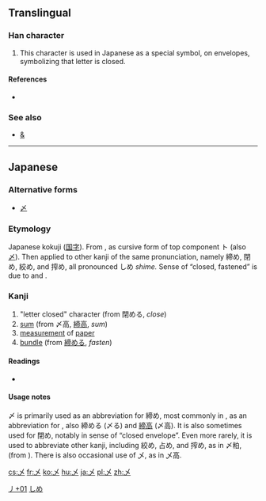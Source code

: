 {{character info/new}}
==Translingual==

===Han character===
{{Han char|rn=4|rad=丿|as=01|sn=2|four=|canj=KU,XXKU}}

# This character is used in Japanese as a special symbol, on envelopes,  symbolizing that letter is closed.

====References====
* {{Han ref|kx=0081.181|dkj=00116|hdz=10049.051|uh=4E44|ud=20036}}

===See also===
* [[&]] <!-- Graphically similar abbreviation: & from “et”, 〆 from 「しめ」 -->

----

==Japanese==
{{wikipedia|lang=ja}}
===Alternative forms===
* [[〆]]

===Etymology===
Japanese kokuji ([[国字]]). From {{term|占める|tr=shimeru|lang=ja}}, as cursive form of top component ト (also [[〆]]). Then applied to other kanji of the same pronunciation, namely 締め, 閉め, 絞め, and 搾め, all pronounced しめ ''shime.'' Sense of “closed, fastened” is due to {{term|閉める||to close|tr=shimeru|lang=ja}} and {{term|締める||to fasten|tr=shimeru|lang=ja}}.

===Kanji===
{{ja-kanji|grade=uc|rs=丿01}}

# "letter closed" character (from 閉める, ''close'')
# [[sum]] (from 〆高, [[締高]], ''sum'')
# [[measurement]] of [[paper]]
# [[bundle]] (from [[締める]], ''fasten'')

====Readings====
* {{ja-readings|on=|kun=[[しめ]] (shime), [[して]] (shite)}}

====Usage notes====
〆 is primarily used as an abbreviation for 締め, most commonly in {{term|〆切|lang=ja}}, as an abbreviation for {{term|締切||deadline; locked (door)|tr=shimekiri|lang=ja}}, also 締める (〆る) and [[締高]] (〆高). It is also sometimes used for 閉め, notably in sense of “closed envelope”. Even more rarely, it is used to abbreviate other kanji, including 絞め, 占め, and 搾め, as in 〆粕, (from {{term|搾め糟|tr=しめかす|lang=ja}}). There is also occasional use of 乄, as in 乄高.

[[Category:Japanese-only CJKV Characters|丿+01]]
[[Category:Japanese symbols|しめ]]

[[cs:乄]]
[[fr:乄]]
[[ko:乄]]
[[hu:乄]]
[[ja:乄]]
[[pl:乄]]
[[zh:乄]]